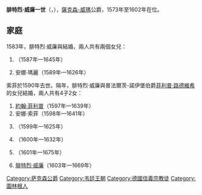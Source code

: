 {{Multiple issues|
{{Expand language|1=en|time=2021-02-05T13:16:10+00:00}}
{{Unreferenced|time=2021-02-05T13:16:10+00:00}}
}}
{{Infobox noble
| name        = 腓特烈·威廉一世
| image       = Frederick William I, Duke of Saxe-Weimar.jpg
| succession  = 薩克森-威瑪公爵
| reign       = 1573年 — 1602年
| predecessor = [[約翰·威廉_(薩克森-威瑪)|約翰·威廉]]
| successor   = [[約翰二世_(薩克森-威瑪)|約翰二世]]
| birth_date  = {{birth date|1562|4|25|df=y}}
| birth_place = [[魏玛|威瑪]]
| death_date  = {{death date and age|1602|7|7|1562|4|25|df=y}}
| death_place = 威瑪
| noble family= [[韋廷王朝|韋廷王朝]]
| father      = [[約翰·威廉_(薩克森-威瑪)|薩克森-威瑪公爵約翰·威廉]]
| mother      = [[普法爾茨-錫門的多蘿西亞·蘇珊|普法爾茨-錫門的多蘿西亞·蘇珊]]
| religion    = [[信義宗|信義宗]]
}}
'''腓特烈·威廉一世'''（{{lang-de|''Friedrich Wilhelm I''|}}，{{bd|1562年|4月25日|1602年|7月7日|}}），[[薩克森-威瑪|薩克森-威瑪]]公爵，1573年至1602年在位。

== 家庭 ==
1583年，腓特烈·威廉與{{le|符騰堡的索菲 (1563-1590)|Sophie of Württemberg, Duchess of Saxe-Weimar|符騰堡的索菲}}結婚，兩人共有兩個女兒：
# {{le|多蘿西亞·索菲 (薩克森-阿爾滕堡)|Dorothea Sophia, Abbess of Quedlinburg|多蘿西亞·索菲}}（1587年—1645年）
# 安娜·瑪麗（1589年—1626年）

索菲於1590年去世。隔年，腓特烈·威廉與普法爾茨-諾伊堡伯爵[[菲利普·路德維希_(普法爾茨-諾伊堡)|菲利普·路德維希]]的女兒{{le|安娜·瑪麗亞 (普法爾茨-諾伊堡)|Countess Palatine Anna Maria of Neuburg|安娜·瑪麗亞}}結婚，兩人共有4子2女：
# [[約翰·菲利普_(薩克森-阿爾滕堡)|約翰·菲利普]]（1597年—1639年）
# 安娜·索菲（1598年—1641年）
# {{le|薩克森-阿爾滕堡的腓特烈|Duke Friedrich of Saxe-Altenburg|腓特烈}}（1599年—1625年）
# {{le|約翰·威廉 (薩克森-阿爾滕堡)|Duke Johann Wilhelm of Saxe-Altenburg|約翰·威廉}}（1600年—1632年）
# {{le|薩克森-阿爾滕堡的多蘿西亞|Dorothea of Saxe-Altenburg|多蘿西亞}}（1601年—1675年）
# [[腓特烈·威廉二世_(薩克森-阿爾滕堡)|腓特烈·威廉]]（1603年—1669年）

{{s-start}}
{{s-hou|[[韋廷王朝|韋廷王朝]]|1562年|4月25日|1602年|7月7日}}
{{S-reg|de}}
{{s-bef|before=[[約翰·威廉_(薩克森-威瑪)|約翰·威廉]]}}
{{s-ttl|title=[[薩克森公爵|薩克森-威瑪公爵]]|years=1573年–1602年}}
{{s-aft|after=[[約翰二世_(薩克森-威瑪)|約翰二世]]}}
{{s-end}}

[[Category:萨克森公爵|Category:萨克森公爵]]
[[Category:韦廷王朝|Category:韦廷王朝]]
[[Category:德國信義宗教徒|Category:德國信義宗教徒]]
[[Category:圖林根人|Category:圖林根人]]